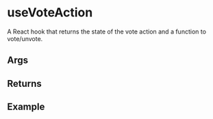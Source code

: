 
<Meta title="React Hooks/useVoteAction" />

# useVoteAction

A React hook that returns the state of the vote action and a function to vote/unvote.

## Args

<ArgTypes of={UseVoteActionArgs} />

## Returns

<ArgTypes of={UseVoteActionReturns} />

## Example

<Source code={ExampleCode} />
